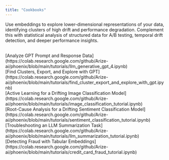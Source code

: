 ```yaml
---
title: "Cookbooks"
---
```


Use embeddings to explore lower-dimensional representations of your data, identifying clusters of high drift and performance degradation. Complement this with statistical analysis of structured data for A/B testing, temporal drift detection, and deeper performance insights.

<CardGroup cols={3}>
<Card img="/images/c5e171ba-image.avif" title="**Embeddings Analysis: Data Exploration**">
<br />
[Analyze GPT Prompt and Response Data](https://colab.research.google.com/github/Arize-ai/phoenix/blob/main/tutorials/llm_generative_gpt_4.ipynb)
<br />
[Find Clusters, Export, and Explore with GPT](https://colab.research.google.com/github/Arize-ai/phoenix/blob/main/tutorials/find_cluster_export_and_explore_with_gpt.ipynb)
</Card>
<Card img="/images/5a584d28-image.jpeg" title="**Embeddings Analysis: Model Performance**">
<br />
[Active Learning for a Drifting Image Classification Model](https://colab.research.google.com/github/Arize-ai/phoenix/blob/main/tutorials/image_classification_tutorial.ipynb)
<br />
[Root-Cause Analysis for a Drifting Sentiment Classification Model](https://colab.research.google.com/github/Arize-ai/phoenix/blob/main/tutorials/sentiment_classification_tutorial.ipynb)
<br />
[Troubleshooting an LLM Summarization Task](https://colab.research.google.com/github/Arize-ai/phoenix/blob/main/tutorials/llm_summarization_tutorial.ipynb)
</Card>

<Card img="/images/8297409a-image.avif" title="**Structured Data Analysis**">
<br />
[Detecting Fraud with Tabular Embeddings](https://colab.research.google.com/github/Arize-ai/phoenix/blob/main/tutorials/credit_card_fraud_tutorial.ipynb)
</Card>
</CardGroup>
